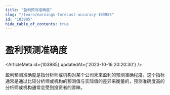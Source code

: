```yaml
---
title: "盈利预测准确度"
slug: "/learn/earnings-forecast-accuracy-103985"
id: "103985"
hide_table_of_contents: true
---
```



# 盈利预测准确度

<ArticleMeta id={103985} updatedAt={'2023-10-16 20:20:30'} />
<div className='border-solid border-b border-t-0 my-4 border-[var(--ifm-color-gray-300)]' />

盈利预测准确度是指分析师或机构对某个公司未来盈利的预测准确程度。这个指标通常是通过比较分析师或机构的预测值与实际值的差异来衡量的，预测准确度高的分析师或机构通常会受到投资者的青睐。
